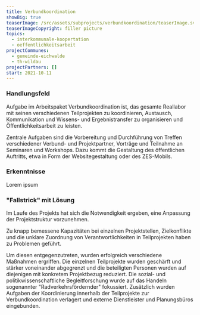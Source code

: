 ```yaml
---
title: Verbundkoordination
showBig: true
teaserImage: /src/assets/subprojects/verbundkoordination/teaserImage.svg
teaserImageCopyright: filler picture
topics:
  - interkommunale-koopertation
  - oeffentlichkeitsarbeit
projectCommunes:
  - gemeinde-eichwalde
  - th-wildau
projectPartners: []
start: 2021-10-11
---
```

### **Handlungsfeld**

Aufgabe im Arbeitspaket Verbundkoordination ist, das gesamte Reallabor mit seinen verschiedenen Teilprojekten zu koordinieren, Austausch, Kommunikation und Wissens- und Ergebnistransfer zu organisieren und Öffentlichkeitsarbeit zu leisten.

Zentrale Aufgaben sind die Vorbereitung und Durchführung von Treffen verschiedener Verbund- und Projektpartner, Vorträge und Teilnahme an Seminaren und Workshops. Dazu kommt die Gestaltung des öffentlichen Auftritts, etwa in Form der Websitegestaltung oder des ZES-Mobils.

### Erkenntnisse

Lorem ipsum&#x20;

### **"Fallstrick" mit Lösung**

Im Laufe des Projekts hat sich die Notwendigkeit ergeben, eine Anpassung der Projektstruktur vorzunehmen.

Zu knapp bemessene Kapazitäten bei einzelnen Projektstellen, Zielkonflikte und die unklare Zuordnung von Verantwortlichkeiten in Teilprojekten haben zu Problemen geführt.

Um diesen entgegenzutreten, wurden erfolgreich verschiedene Maßnahmen ergriffen. Die einzelnen Teilprojekte wurden geschärft und stärker voneinander abgegrenzt und die beteiligten Personen wurden auf diejenigen mit konkretem Projektbezug reduziert. Die sozial- und politikwissenschaftliche Begleitforschung wurde auf das Handeln sogenannter "Radverkehrsfördernder" fokussiert. Zusätzlich wurden Aufgaben der Koordinierung innerhalb der Teilprojekte zur Verbundkoordination verlagert und externe Dienstleister und Planungsbüros eingebunden.
